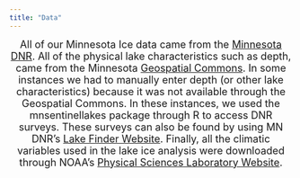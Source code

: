 ```yaml
---
title: "Data"
---
```


<font size="4"> 
<center>
All of our Minnesota Ice data came from the [Minnesota DNR](https://www.dnr.state.mn.us/ice_out/index.html). All of the physical lake characteristics such as depth, came from the Minnesota [Geospatial Commons](https://gisdata.mn.gov/dataset/water-lake-bathymetry). In some instances we had to manually enter depth (or other lake characteristics) because it was not available through the Geospatial Commons. In these instances, we used the mnsentinellakes package through R to access DNR surveys. These surveys can also be found by using MN DNR's [Lake Finder Website](https://www.dnr.state.mn.us/lakefind/index.html). Finally, all the climatic variables used in the lake ice analysis were downloaded through NOAA's [Physical Sciences Laboratory Website](https://psl.noaa.gov/data/climateindices/).
</center>
</font>

